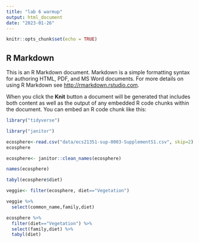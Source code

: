 ```yaml
---
title: "lab 6 warmup"
output: html_document
date: "2023-01-26"
---
```


```r
knitr::opts_chunk$set(echo = TRUE)
```

## R Markdown

This is an R Markdown document. Markdown is a simple formatting syntax for authoring HTML, PDF, and MS Word documents. For more details on using R Markdown see <http://rmarkdown.rstudio.com>.

When you click the **Knit** button a document will be generated that includes both content as well as the output of any embedded R code chunks within the document. You can embed an R code chunk like this:
```r
library("tidyverse")
```
```r
library("janitor")
```



```r
ecosphere<-read.csv("data/ecs21351-sup-0003-SupplementS1.csv", skip=2)
ecosphere
```
```r
ecosphere<- janitor::clean_names(ecosphere)
```

```r
names(ecosphere)
```

```r
tabyl(ecosphere$diet)
```

```r
veggie<- filter(ecosphere, diet=="Vegetation")
```

```r
veggie %>% 
  select(common_name,family,diet)
```
```r
ecosphere %>% 
  filter(diet=="Vegetation") %>% 
  select(family,diet) %>% 
  tabyl(diet)
```













